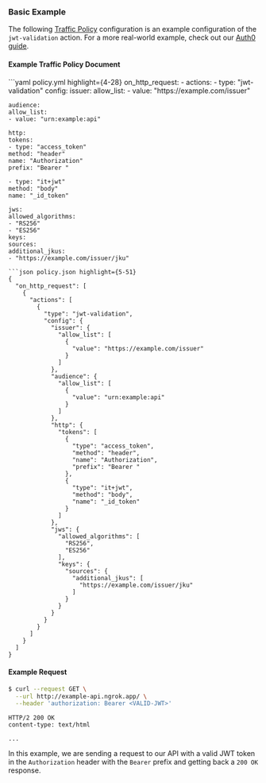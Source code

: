 

### Basic Example

The following [Traffic Policy](/traffic-policy/)
configuration is an example configuration of the `jwt-validation` action. For a
more real-world example, check out our [Auth0 guide](/integrations/auth0/jwt-action/).

#### Example Traffic Policy Document

<CodeGroup>
```yaml policy.yml highlight={4-28}
on_http_request:
  - actions:
    - type: "jwt-validation"
    config:
    issuer:
    allow_list:
    - value: "https://example.com/issuer"

    audience:
    allow_list:
    - value: "urn:example:api"

    http:
    tokens:
    - type: "access_token"
    method: "header"
    name: "Authorization"
    prefix: "Bearer "

    - type: "it+jwt"
    method: "body"
    name: "_id_token"

    jws:
    allowed_algorithms:
    - "RS256"
    - "ES256"
    keys:
    sources:
    additional_jkus:
    - "https://example.com/issuer/jku"
```
```json policy.json highlight={5-51}
{
  "on_http_request": [
    {
      "actions": [
        {
          "type": "jwt-validation",
          "config": {
            "issuer": {
              "allow_list": [
                {
                  "value": "https://example.com/issuer"
                }
              ]
            },
            "audience": {
              "allow_list": [
                {
                  "value": "urn:example:api"
                }
              ]
            },
            "http": {
              "tokens": [
                {
                  "type": "access_token",
                  "method": "header",
                  "name": "Authorization",
                  "prefix": "Bearer "
                },
                {
                  "type": "it+jwt",
                  "method": "body",
                  "name": "_id_token"
                }
              ]
            },
            "jws": {
              "allowed_algorithms": [
                "RS256",
                "ES256"
              ],
              "keys": {
                "sources": {
                  "additional_jkus": [
                    "https://example.com/issuer/jku"
                  ]
                }
              }
            }
          }
        }
      ]
    }
  ]
}
```
</CodeGroup>

#### Example Request

```bash
$ curl --request GET \
  --url http://example-api.ngrok.app/ \
  --header 'authorization: Bearer <VALID-JWT>'
```

```http
HTTP/2 200 OK
content-type: text/html

...
```

In this example, we are sending a request to our API with a valid JWT token in
the `Authorization` header with the `Bearer` prefix and getting back a `200 OK`
response.
